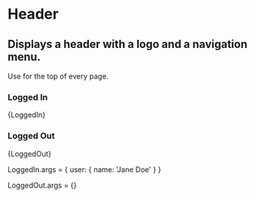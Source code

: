 

<Meta title="Layout/Header" component={Header} />

# Header

## Displays a header with a logo and a navigation menu.

Use for the top of every page.

<ArgsTable story="Logged In" />


### Logged In

<Canvas>
  <Story name="Logged In">{LoggedIn}</Story>
</Canvas>

### Logged Out

<Canvas>
  <Story name="Logged Out">{LoggedOut}</Story>
</Canvas>

LoggedIn.args = {
  user: {
    name: 'Jane Doe'
  }
}

LoggedOut.args = {}
